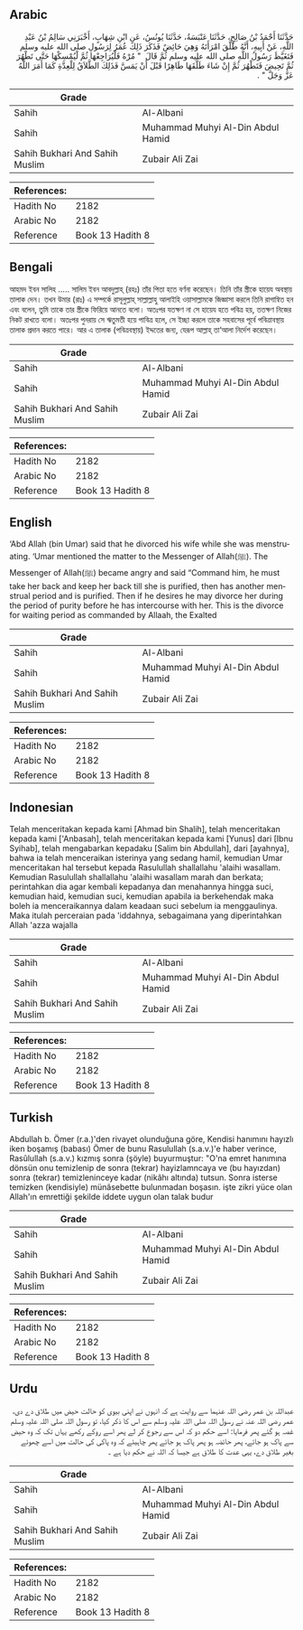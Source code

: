## Arabic


<div dir="rtl" lang="ar" style={{fontSize:'larger',backgroundColor:'#f8f9fa',padding:20}}>
حَدَّثَنَا أَحْمَدُ بْنُ صَالِحٍ، حَدَّثَنَا عَنْبَسَةُ، حَدَّثَنَا يُونُسُ، عَنِ ابْنِ شِهَابٍ، أَخْبَرَنِي سَالِمُ بْنُ عَبْدِ اللَّهِ، عَنْ أَبِيهِ، أَنَّهُ طَلَّقَ امْرَأَتَهُ وَهِيَ حَائِضٌ فَذَكَرَ ذَلِكَ عُمَرُ لِرَسُولِ صلى الله عليه وسلم فَتَغَيَّظَ رَسُولُ اللَّهِ صلى الله عليه وسلم ثُمَّ قَالَ ‏ "‏ مُرْهُ فَلْيُرَاجِعْهَا ثُمَّ لْيُمْسِكْهَا حَتَّى تَطْهُرَ ثُمَّ تَحِيضَ فَتَطْهُرَ ثُمَّ إِنْ شَاءَ طَلَّقَهَا طَاهِرًا قَبْلَ أَنْ يَمَسَّ فَذَلِكَ الطَّلاَقُ لِلْعِدَّةِ كَمَا أَمَرَ اللَّهُ عَزَّ وَجَلَّ ‏"‏ ‏.‏
</div>
<div style={{backgroundColor:'#f8f9fa',padding:20, marginBottom: 10}}><table> <thead> <tr> <th>Grade</th> <th></th> </tr> </thead> <tbody> <tr><td>Sahih</td><td>Al-Albani</td></tr><tr><td>Sahih</td><td>Muhammad Muhyi Al-Din Abdul Hamid</td></tr><tr><td>Sahih Bukhari And Sahih Muslim</td><td>Zubair Ali Zai</td></tr></tbody></table><table> <thead> <tr> <th>References:</th> <th></th> </tr> </thead> <tbody><tr><td>Hadith No</td><td>2182</td></tr><tr><td>Arabic No</td><td>2182</td></tr><tr><td>Reference</td><td>Book 13 Hadith 8</td></tr></tbody></table></div>

## Bengali


<div dir="ltr" lang="bn" style={{fontSize:'larger',backgroundColor:'#f8f9fa',padding:20}}>
আহমদ ইবন সালিহ ..... সালিম ইবন আবদুল্লাহ্ (রহঃ) তাঁর পিতা হতে বর্ণনা করেছেন। তিনি তাঁর স্ত্রীকে হায়েয অবস্থায় তালাক দেন। তখন উমার (রাঃ) এ সম্পর্কে রাসূলুল্লাহ্ সাল্লাল্লাহু আলাইহি ওয়াসাল্লামকে জিজ্ঞাসা করলে তিনি রাগান্বিত হন এবং বলেন, তুমি তাকে তার স্ত্রীকে ফিরিয়ে আনতে বলো। অতঃপর যতক্ষণ না সে হায়েয হতে পবিত্র হয়, ততক্ষণ নিজের নিকট রাখতে বলো। অতঃপর পুনরায় সে ঋতুমতী হয়ে পাবিত্র হলে, সে ইচ্ছা করলে তাকে সহবাসের পূর্বে পবিত্রাবস্থায় তালাক প্রদান করতে পারে। আর এ তালাক (পবিত্রবস্থায়) ইদ্দতের জন্য, যেরূপ আল্লাহ্ তা‘আলা নির্দেশ করেছেন।
</div>
<div style={{backgroundColor:'#f8f9fa',padding:20, marginBottom: 10}}><table> <thead> <tr> <th>Grade</th> <th></th> </tr> </thead> <tbody> <tr><td>Sahih</td><td>Al-Albani</td></tr><tr><td>Sahih</td><td>Muhammad Muhyi Al-Din Abdul Hamid</td></tr><tr><td>Sahih Bukhari And Sahih Muslim</td><td>Zubair Ali Zai</td></tr></tbody></table><table> <thead> <tr> <th>References:</th> <th></th> </tr> </thead> <tbody><tr><td>Hadith No</td><td>2182</td></tr><tr><td>Arabic No</td><td>2182</td></tr><tr><td>Reference</td><td>Book 13 Hadith 8</td></tr></tbody></table></div>

## English


<div dir="ltr" lang="en" style={{fontSize:'larger',backgroundColor:'#f8f9fa',padding:20}}>
‘Abd Allah (bin Umar) said that he divorced his wife while she was menstruating. ‘Umar mentioned the matter to the Messenger of Allah(ﷺ). The Messenger of Allah(ﷺ) became angry and said “Command him, he must take her back and keep her back till she is purified, then has another menstrual period and is purified. Then if he desires he may divorce her during the period of purity before he has intercourse with her. This is the divorce for waiting period as commanded by Allaah, the Exalted
</div>
<div style={{backgroundColor:'#f8f9fa',padding:20, marginBottom: 10}}><table> <thead> <tr> <th>Grade</th> <th></th> </tr> </thead> <tbody> <tr><td>Sahih</td><td>Al-Albani</td></tr><tr><td>Sahih</td><td>Muhammad Muhyi Al-Din Abdul Hamid</td></tr><tr><td>Sahih Bukhari And Sahih Muslim</td><td>Zubair Ali Zai</td></tr></tbody></table><table> <thead> <tr> <th>References:</th> <th></th> </tr> </thead> <tbody><tr><td>Hadith No</td><td>2182</td></tr><tr><td>Arabic No</td><td>2182</td></tr><tr><td>Reference</td><td>Book 13 Hadith 8</td></tr></tbody></table></div>

## Indonesian


<div dir="ltr" lang="id" style={{fontSize:'larger',backgroundColor:'#f8f9fa',padding:20}}>
Telah menceritakan kepada kami [Ahmad bin Shalih], telah menceritakan kepada kami ['Anbasah], telah menceritakan kepada kami [Yunus] dari [Ibnu Syihab], telah mengabarkan kepadaku [Salim bin Abdullah], dari [ayahnya], bahwa ia telah menceraikan isterinya yang sedang hamil, kemudian Umar menceritakan hal tersebut kepada Rasulullah shallallahu 'alaihi wasallam. Kemudian Rasulullah shallallahu 'alaihi wasallam marah dan berkata; perintahkan dia agar kembali kepadanya dan menahannya hingga suci, kemudian haid, kemudian suci, kemudian apabila ia berkehendak maka boleh ia menceraikannya dalam keadaan suci sebelum ia menggaulinya. Maka itulah perceraian pada 'iddahnya, sebagaimana yang diperintahkan Allah 'azza wajalla
</div>
<div style={{backgroundColor:'#f8f9fa',padding:20, marginBottom: 10}}><table> <thead> <tr> <th>Grade</th> <th></th> </tr> </thead> <tbody> <tr><td>Sahih</td><td>Al-Albani</td></tr><tr><td>Sahih</td><td>Muhammad Muhyi Al-Din Abdul Hamid</td></tr><tr><td>Sahih Bukhari And Sahih Muslim</td><td>Zubair Ali Zai</td></tr></tbody></table><table> <thead> <tr> <th>References:</th> <th></th> </tr> </thead> <tbody><tr><td>Hadith No</td><td>2182</td></tr><tr><td>Arabic No</td><td>2182</td></tr><tr><td>Reference</td><td>Book 13 Hadith 8</td></tr></tbody></table></div>

## Turkish


<div dir="ltr" lang="tr" style={{fontSize:'larger',backgroundColor:'#f8f9fa',padding:20}}>
Abdullah b. Ömer (r.a.)'den rivayet olunduğuna göre, Kendisi hanımını hayızlı iken boşamış (babası) Ömer de bunu Rasulullah (s.a.v.)'e haber verince, Rasûlullah (s.a.v.) kızmış sonra (şöyle) buyurmuştur: "O'na emret hanımına dönsün onu temizlenip de sonra (tekrar) hayizlamncaya ve (bu hayızdan) sonra (tekrar) temizleninceye kadar (nikâhı altında) tutsun. Sonra isterse temizken (kendisiyle) münâsebette bulunmadan boşasın. işte zikri yüce olan Allah'ın emrettiği şekilde iddete uygun olan talak budur
</div>
<div style={{backgroundColor:'#f8f9fa',padding:20, marginBottom: 10}}><table> <thead> <tr> <th>Grade</th> <th></th> </tr> </thead> <tbody> <tr><td>Sahih</td><td>Al-Albani</td></tr><tr><td>Sahih</td><td>Muhammad Muhyi Al-Din Abdul Hamid</td></tr><tr><td>Sahih Bukhari And Sahih Muslim</td><td>Zubair Ali Zai</td></tr></tbody></table><table> <thead> <tr> <th>References:</th> <th></th> </tr> </thead> <tbody><tr><td>Hadith No</td><td>2182</td></tr><tr><td>Arabic No</td><td>2182</td></tr><tr><td>Reference</td><td>Book 13 Hadith 8</td></tr></tbody></table></div>

## Urdu


<div dir="rtl" lang="ur" style={{fontSize:'larger',backgroundColor:'#f8f9fa',padding:20}}>
عبداللہ بن عمر رضی اللہ عنہما سے روایت ہے کہ انہوں نے اپنی بیوی کو حالت حیض میں طلاق دے دی، عمر رضی اللہ عنہ نے رسول اللہ صلی اللہ علیہ وسلم سے اس کا ذکر کیا، تو رسول اللہ صلی اللہ علیہ وسلم غصہ ہو گئے پھر فرمایا: اسے حکم دو کہ اس سے رجوع کر لے پھر اسے روکے رکھے یہاں تک کہ وہ حیض سے پاک ہو جائے، پھر حائضہ ہو پھر پاک ہو جائے پھر چاہیئے کہ وہ پاکی کی حالت میں اسے چھوئے بغیر طلاق دے، یہی عدت کا طلاق ہے جیسا کہ اللہ نے حکم دیا ہے ۔
</div>
<div style={{backgroundColor:'#f8f9fa',padding:20, marginBottom: 10}}><table> <thead> <tr> <th>Grade</th> <th></th> </tr> </thead> <tbody> <tr><td>Sahih</td><td>Al-Albani</td></tr><tr><td>Sahih</td><td>Muhammad Muhyi Al-Din Abdul Hamid</td></tr><tr><td>Sahih Bukhari And Sahih Muslim</td><td>Zubair Ali Zai</td></tr></tbody></table><table> <thead> <tr> <th>References:</th> <th></th> </tr> </thead> <tbody><tr><td>Hadith No</td><td>2182</td></tr><tr><td>Arabic No</td><td>2182</td></tr><tr><td>Reference</td><td>Book 13 Hadith 8</td></tr></tbody></table></div>